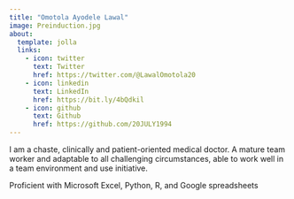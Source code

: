 ```yaml
---
title: "Omotola Ayodele Lawal"
image: Preinduction.jpg
about:
  template: jolla
  links:
    - icon: twitter
      text: Twitter
      href: https://twitter.com/@LawalOmotola20
    - icon: linkedin
      text: LinkedIn
      href: https://bit.ly/4bQdkil
    - icon: github
      text: Github
      href: https://github.com/20JULY1994
---
```


I am a chaste, clinically and patient-oriented medical doctor. A mature team worker and adaptable to all challenging circumstances, able to work well in a team environment and use initiative.

Proficient with Microsoft Excel, Python, R, and Google spreadsheets
